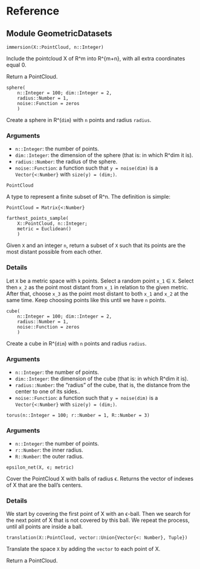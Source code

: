 # Reference 
 

## Module GeometricDatasets 

:::{.callout-note appearance="simple"}

```
immersion(X::PointCloud, n::Integer)
```

Include the pointcloud X of R^m into R^{m+n}, with all extra coordinates equal 0.

Return a PointCloud.

:::

:::{.callout-note appearance="simple"}

```
sphere(
    n::Integer = 100; dim::Integer = 2, 
    radius::Number = 1, 
    noise::Function = zeros
    )
```

Create a sphere in R^(`dim`) with `n` points and radius `radius`.

### Arguments

  * `n::Integer`: the number of points.
  * `dim::Integer`: the dimension of the sphere (that is: in which R^dim it is).
  * `radius::Number`: the radius of the sphere.
  * `noise::Function`: a function such that `y = noise(dim)` is a `Vector{<:Number}` with `size(y) = (dim;)`.

:::

:::{.callout-note appearance="simple"}

```
PointCloud
```

A type to represent a finite subset of R^n. The definition is simple:

```
PointCloud = Matrix{<:Number}
```

:::

:::{.callout-note appearance="simple"}

```
farthest_points_sample(
    X::PointCloud, n::Integer; 
    metric = Euclidean()
    )
```

Given `X` and an integer `n`, return a subset of `X` such that its points are the most distant possible from each other.

### Details

Let `X` be a metric space with `k` points. Select a random point `x_1` ∈ `X`. Select then `x_2` as the point most distant from `x_1` in relation to the given metric. After that, choose `x_3` as the point most distant to both `x_1` and `x_2` at the same time. Keep choosing points like this until we have `n` points.

:::

:::{.callout-note appearance="simple"}

```
cube(
    n::Integer = 100; dim::Integer = 2, 
    radius::Number = 1, 
    noise::Function = zeros
    )
```

Create a cube in R^(`dim`) with `n` points and radius `radius`.

### Arguments

  * `n::Integer`: the number of points.
  * `dim::Integer`: the dimension of the cube (that is: in which R^dim it is).
  * `radius::Number`: the "radius" of the cube, that is, the distance from the center to one of its sides..
  * `noise::Function`: a function such that `y = noise(dim)` is a `Vector{<:Number}` with `size(y) = (dim;)`.

:::

:::{.callout-note appearance="simple"}

```
torus(n::Integer = 100; r::Number = 1, R::Number = 3)
```

### Arguments

  * `n::Integer`: the number of points.
  * `r::Number`: the inner radius.
  * `R::Number`: the outer radius.

:::

:::{.callout-note appearance="simple"}

```
epsilon_net(X, ϵ; metric)
```

Cover the PointCloud X with balls of radius ϵ. Returns the vector of indexes of X that are the ball's centers.

### Details

We start by covering the first point of X with an ϵ-ball. Then we search for the next point of X that is not covered by this ball. We repeat the process, until all points are inside a ball.

:::

:::{.callout-note appearance="simple"}

```
translation(X::PointCloud, vector::Union{Vector{<: Number}, Tuple})
```

Translate the space `X` by adding the `vector` to each point of X.

Return a PointCloud.

:::

